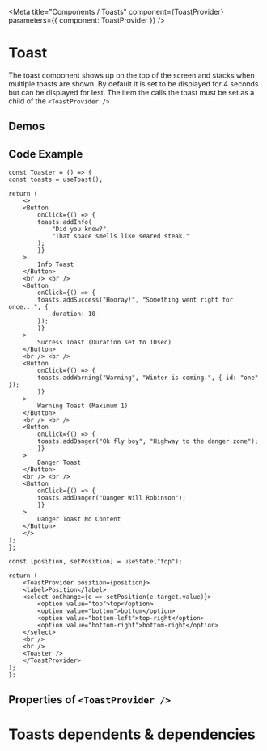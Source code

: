

<Meta title="Components / Toasts" component={ToastProvider} parameters={{ component: ToastProvider }} />

# Toast

The toast component shows up on the top of the screen and stacks when multiple toasts are shown.  By default it is set to be displayed for 4 seconds but can be displayed for lest.
The item the calls the toast must be set as a child of the `<ToastProvider />`

## Demos

<ToastDemo />

## Code Example


    const Toaster = () => {
    const toasts = useToast();

    return (
        <>
        <Button
            onClick={() => {
            toasts.addInfo(
                "Did you know?",
                "That space smells like seared steak."
            );
            }}
        >
            Info Toast
        </Button>
        <br /> <br />
        <Button
            onClick={() => {
            toasts.addSuccess("Hooray!", "Something went right for once...", {
                duration: 10
            });
            }}
        >
            Success Toast (Duration set to 10sec)
        </Button>
        <br /> <br />
        <Button
            onClick={() => {
            toasts.addWarning("Warning", "Winter is coming.", { id: "one" });
            }}
        >
            Warning Toast (Maximum 1)
        </Button>
        <br /> <br />
        <Button
            onClick={() => {
            toasts.addDanger("Ok fly boy", "Highway to the danger zone");
            }}
        >
            Danger Toast
        </Button>
        <br /> <br />
        <Button
            onClick={() => {
            toasts.addDanger("Danger Will Robinson");
            }}
        >
            Danger Toast No Content
        </Button>
        </>
    );
    };
    
    const [position, setPosition] = useState("top");

    return (
        <ToastProvider position={position}>
        <label>Position</label>
        <select onChange={e => setPosition(e.target.value)}>
            <option value="top">top</option>
            <option value="bottom">bottom</option>
            <option value="bottom-left">top-right</option>
            <option value="bottom-right">bottom-right</option>
        </select>
        <br />
        <br />
        <Toaster />
        </ToastProvider>
    );
    };


## Properties of `<ToastProvider />`

<Props of={ToastProvider} />

# Toasts dependents & dependencies
<DependenciesTable titleDependencies='Dependencies' titleDependents='Dependents' of={ToastProvider} />
